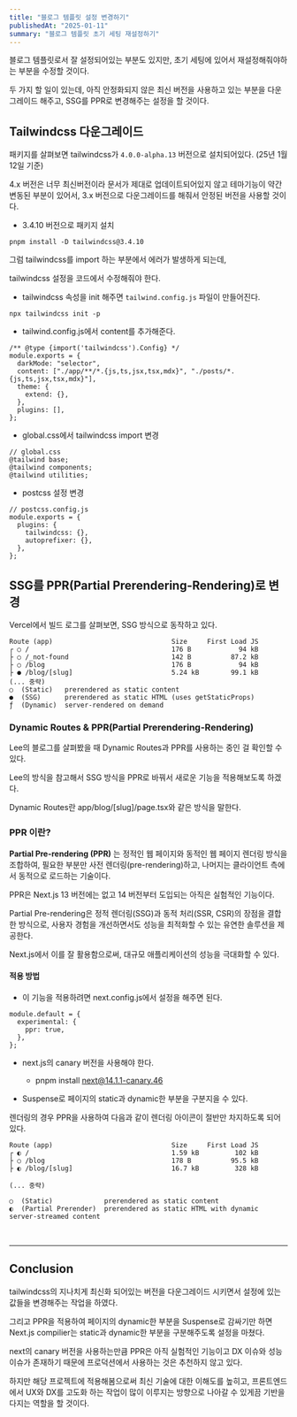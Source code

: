 ```yaml
---
title: "블로그 템플릿 설정 변경하기"
publishedAt: "2025-01-11"
summary: "블로그 템플릿 초기 세팅 재설정하기"
---
```


블로그 템플릿로서 잘 설정되어있는 부분도 있지만, 초기 세팅에 있어서 재설정해줘야하는 부분을 수정할 것이다.

두 가지 할 일이 있는데, 아직 안정화되지 않은 최신 버전을 사용하고 있는 부분을 다운그레이드 해주고, SSG를 PPR로 변경해주는 설정을 할 것이다.

## Tailwindcss 다운그레이드

패키지를 살펴보면 tailwindcss가 `4.0.0-alpha.13` 버전으로 설치되어있다. (25년 1월 12일 기준)

4.x 버전은 너무 최신버전이라 문서가 제대로 업데이트되어있지 않고 테마기능이 약간 변동된 부분이 있어서,
3.x 버전으로 다운그레이드를 해줘서 안정된 버전을 사용할 것이다.

- 3.4.10 버전으로 패키지 설치

```
pnpm install -D tailwindcss@3.4.10
```

그럼 tailwindcss를 import 하는 부분에서 에러가 발생하게 되는데,

tailwindcss 설정을 코드에서 수정해줘야 한다.

- tailwindcss 속성을 init 해주면 `tailwind.config.js` 파일이 만들어진다.

```
npx tailwindcss init -p
```

- tailwind.config.js에서 content를 추가해준다.

```
/** @type {import('tailwindcss').Config} */
module.exports = {
  darkMode: "selector",
  content: ["./app/**/*.{js,ts,jsx,tsx,mdx}", "./posts/*.{js,ts,jsx,tsx,mdx}"],
  theme: {
    extend: {},
  },
  plugins: [],
};
```

- global.css에서 tailwindcss import 변경

```
// global.css
@tailwind base;
@tailwind components;
@tailwind utilities;
```

- postcss 설정 변경

```
// postcss.config.js
module.exports = {
  plugins: {
    tailwindcss: {},
    autoprefixer: {},
  },
};
```

## SSG를 PPR(Partial Prerendering-Rendering)로 변경

Vercel에서 빌드 로그를 살펴보면, SSG 방식으로 동작하고 있다.

```
Route (app)                              Size     First Load JS
┌ ○ /                                    176 B            94 kB
├ ○ /_not-found                          142 B          87.2 kB
├ ○ /blog                                176 B            94 kB
├ ● /blog/[slug]                         5.24 kB        99.1 kB
(... 중략)
○  (Static)   prerendered as static content
●  (SSG)      prerendered as static HTML (uses getStaticProps)
ƒ  (Dynamic)  server-rendered on demand
```

### Dynamic Routes & PPR(Partial Prerendering-Rendering)

Lee의 블로그를 살펴봤을 때 Dynamic Routes과 PPR를 사용하는 중인 걸 확인할 수 있다.

Lee의 방식을 참고해서 SSG 방식을 PPR로 바꿔서 새로운 기능을 적용해보도록 하겠다.

Dynamic Routes란 app/blog/[slug]/page.tsx와 같은 방식을 말한다.

### PPR 이란?

**Partial Pre-rendering (PPR)** 는 정적인 웹 페이지와 동적인 웹 페이지 렌더링 방식을 조합하여, 필요한 부분만 사전 렌더링(pre-rendering)하고, 나머지는 클라이언트 측에서 동적으로 로드하는 기술이다.

PPR은 Next.js 13 버전에는 없고 14 버전부터 도입되는 아직은 실험적인 기능이다.

Partial Pre-rendering은 정적 렌더링(SSG)과 동적 처리(SSR, CSR)의 장점을 결합한 방식으로, 사용자 경험을 개선하면서도 성능을 최적화할 수 있는 유연한 솔루션을 제공한다.

Next.js에서 이를 잘 활용함으로써, 대규모 애플리케이션의 성능을 극대화할 수 있다.

#### 적용 방법

- 이 기능을 적용하려면 next.config.js에서 설정을 해주면 된다.

```
module.default = {
  experimental: {
    ppr: true,
  },
};
```

- next.js의 canary 버전을 사용해야 한다.

  - pnpm install next@14.1.1-canary.46

- Suspense로 페이지의 static과 dynamic한 부분을 구분지을 수 있다.

렌더링의 경우 PPR을 사용하여 다음과 같이 렌더링 아이콘이 절반만 차지하도록 되어있다.

```
Route (app)                              Size     First Load JS
┌ ◐ /                                    1.59 kB         102 kB
├ ○ /blog                                178 B          95.5 kB
├ ◐ /blog/[slug]                         16.7 kB         328 kB

(... 중략)

○  (Static)             prerendered as static content
◐  (Partial Prerender)  prerendered as static HTML with dynamic server-streamed content
```

<br />

---

## Conclusion

tailwindcss의 지나치게 최신화 되어있는 버전을 다운그레이드 시키면서 설정에 있는 값들을 변경해주는 작업을 하였다.

그리고 PPR을 적용하여 페이지의 dynamic한 부분을 Suspense로 감싸기만 하면 Next.js compilier는 static과 dynamic한 부분을 구분해주도록 설정을 마쳤다.

next의 canary 버전을 사용하는만큼 PPR은 아직 실험적인 기능이고 DX 이슈와 성능 이슈가 존재하기 때문에 프로덕션에서 사용하는 것은 추천하지 않고 있다.

하지만 해당 프로젝트에 적용해봄으로써 최신 기술에 대한 이해도를 높히고,
프론트엔드에서 UX와 DX를 고도화 하는 작업이 많이 이루지는 방향으로 나아갈 수 있게끔 기반을 다지는 역할을 할 것이다.
